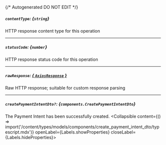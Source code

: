 {/* Autogenerated DO NOT EDIT  */}

##### `contentType`: *{`string`}*
HTTP response content type for this operation

---
##### `statusCode`: *{`number`}*
HTTP response status code for this operation

---
##### `rawResponse`: [*{ `AxiosResponse` }*](https://axios-http.com/docs/res_schema)
Raw HTTP response; suitable for custom response parsing

---
##### `createPaymentIntentDto?`: *{`components.CreatePaymentIntentDto`}*
The Payment Intent has been successfully created.
<Collapsible content={() => import('/content/types/models/components/create_payment_intent_dto/typescript.mdx')} openLabel={Labels.showProperties} closeLabel={Labels.hideProperties}>
</Collapsible>


